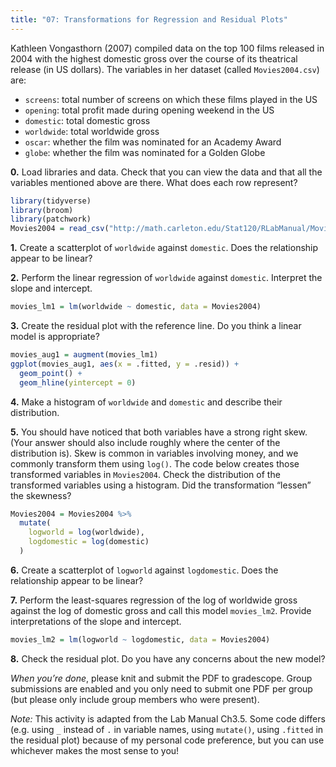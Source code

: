 ```yaml
---
title: "07: Transformations for Regression and Residual Plots"
---
```


Kathleen Vongasthorn (2007) compiled data on the top 100 films released in 2004 with the highest domestic gross over the course of its theatrical release (in US dollars). The variables in her dataset (called `Movies2004.csv`) are: 

- `screens`: total number of screens on which these films played in the US
- `opening`: total profit made during opening weekend in the US
- `domestic`: total domestic gross
- `worldwide`: total worldwide gross
- `oscar`: whether the film was nominated for an Academy Award
- `globe`: whether the film was nominated for a Golden Globe

**0.** Load libraries and data. Check that you can view the data and that all the variables mentioned above are there. What does each row represent?

```r
library(tidyverse)
library(broom)
library(patchwork)
Movies2004 = read_csv("http://math.carleton.edu/Stat120/RLabManual/Movies2004.csv")
```

**1.** Create a scatterplot of `worldwide` against `domestic`. Does the relationship appear to be linear? 

**2.** Perform the linear regression of `worldwide` against `domestic`. Interpret the slope and intercept. 

```r
movies_lm1 = lm(worldwide ~ domestic, data = Movies2004)
```

**3.** Create the residual plot with the reference line. Do you think a linear model is appropriate?

```r
movies_aug1 = augment(movies_lm1)
ggplot(movies_aug1, aes(x = .fitted, y = .resid)) +
  geom_point() + 
  geom_hline(yintercept = 0)
```

**4.** Make a histogram of `worldwide` and `domestic` and describe their distribution. 

**5.** You should have noticed that both variables have a strong right skew. (Your answer should also include roughly where the center of the distribution is). Skew is common in variables involving money, and we commonly transform them using `log()`. The code below creates those transformed variables in `Movies2004`. Check the distribution of the transformed variables using a histogram. Did the transformation "lessen" the skewness? 

```r
Movies2004 = Movies2004 %>%
  mutate(
    logworld = log(worldwide),
    logdomestic = log(domestic)
  )
```

**6.** Create a scatterplot of `logworld` against `logdomestic`. Does the relationship appear to be linear? 

**7.** Perform the least-squares regression of the log of worldwide gross against the log of domestic gross and call this model `movies_lm2`. Provide interpretations of the slope and intercept. 

```r
movies_lm2 = lm(logworld ~ logdomestic, data = Movies2004)
```

**8.** Check the residual plot. Do you have any concerns about the new model? 

*When you're done*, please knit and submit the PDF to gradescope. Group submissions are enabled and you only need to submit one PDF per group (but please only include group members who were present). 

*Note:* This activity is adapted from the Lab Manual Ch3.5. Some code differs (e.g. using `_` instead of `.` in variable names, using `mutate()`, using `.fitted` in the residual plot) because of my personal code preference, but you can use whichever makes the most sense to you!

